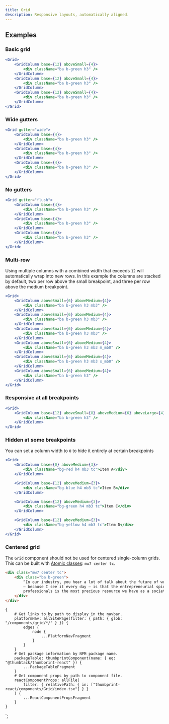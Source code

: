 ```yaml
---
title: Grid
description: Responsive layouts, automatically aligned.
---
```



<ComponentHeader data={props.data} />

## Examples

### Basic grid

```jsx
<Grid>
    <GridColumn base={12} aboveSmall={4}>
        <div className="ba b-green h3" />
    </GridColumn>
    <GridColumn base={12} aboveSmall={4}>
        <div className="ba b-green h3" />
    </GridColumn>
    <GridColumn base={12} aboveSmall={4}>
        <div className="ba b-green h3" />
    </GridColumn>
</Grid>
```

### Wide gutters

```jsx
<Grid gutter="wide">
    <GridColumn base={4}>
        <div className="ba b-green h3" />
    </GridColumn>
    <GridColumn base={4}>
        <div className="ba b-green h3" />
    </GridColumn>
    <GridColumn base={4}>
        <div className="ba b-green h3" />
    </GridColumn>
</Grid>
```

### No gutters

```jsx
<Grid gutter="flush">
    <GridColumn base={4}>
        <div className="ba b-green h3" />
    </GridColumn>
    <GridColumn base={4}>
        <div className="ba b-green h3" />
    </GridColumn>
    <GridColumn base={4}>
        <div className="ba b-green h3" />
    </GridColumn>
</Grid>
```

### Multi-row

Using multiple columns with a combined width that exceeds `12` will automatically wrap into new rows. In this example the columns are stacked by default, two per row above the small breakpoint, and three per row above the medium breakpoint.

```jsx
<Grid>
    <GridColumn aboveSmall={6} aboveMedium={4}>
        <div className="ba b-green h3 mb3" />
    </GridColumn>
    <GridColumn aboveSmall={6} aboveMedium={4}>
        <div className="ba b-green h3 mb3" />
    </GridColumn>
    <GridColumn aboveSmall={6} aboveMedium={4}>
        <div className="ba b-green h3 mb3" />
    </GridColumn>
    <GridColumn aboveSmall={6} aboveMedium={4}>
        <div className="ba b-green h3 mb3 m_mb0" />
    </GridColumn>
    <GridColumn aboveSmall={6} aboveMedium={4}>
        <div className="ba b-green h3 mb3 s_mb0" />
    </GridColumn>
    <GridColumn aboveSmall={6} aboveMedium={4}>
        <div className="ba b-green h3" />
    </GridColumn>
</Grid>
```

### Responsive at all breakpoints

```jsx
<Grid>
    <GridColumn base={12} aboveSmall={8} aboveMedium={6} aboveLarge={4}>
        <div className="ba b-green h3" />
    </GridColumn>
</Grid>
```

### Hidden at some breakpoints

You can set a column width to `0` to hide it entirely at certain breakpoints

```jsx
<Grid>
    <GridColumn base={0} aboveMedium={3}>
        <div className="bg-red h4 mb3 tc">Item A</div>
    </GridColumn>

    <GridColumn base={12} aboveMedium={3}>
        <div className="bg-blue h4 mb3 tc">Item B</div>
    </GridColumn>

    <GridColumn base={12} aboveMedium={3}>
        <div className="bg-green h4 mb3 tc">Item C</div>
    </GridColumn>

    <GridColumn base={12} aboveMedium={3}>
        <div className="bg-yellow h4 mb3 tc">Item D</div>
    </GridColumn>
</Grid>
```

### Centered grid

The `Grid` component should not be used for centered single-column grids. This can be built with [Atomic classes](https://thumbprint.design/atomic/): `mw7 center tc`.

```html
<div class="mw7 center tc">
    <div class="ba b-green">
        “In our industry, you hear a lot of talk about the future of work. What I’ve come to believe
        — because I see it every day — is that the entrepreneurial spirit of independent
        professionals is the most precious resource we have as a society.”
    </div>
</div>
```

<ComponentFooter data={props.data} />

    {
        # Get links to by path to display in the navbar.
        platformNav: allSitePage(filter: { path: { glob: "/components/grid/*/" } }) {
            edges {
                node {
                    ...PlatformNavFragment
                }
            }
        }
        # Get package information by NPM package name.
        packageTable: thumbprintComponent(name: { eq: "@thumbtack/thumbprint-react" }) {
            ...PackageTableFragment
        }
        # Get component props by path to component file.
        reactComponentProps: allFile(
            filter: { relativePath: { in: ["thumbprint-react/components/Grid/index.tsx"] } }
        ) {
            ...ReactComponentPropsFragment
        }
    }
`;
